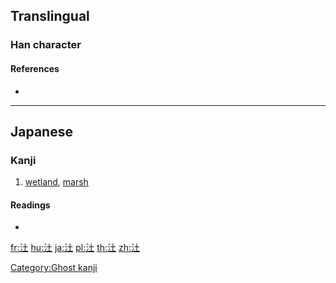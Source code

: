 ==Translingual==

===Han character===
{{Han char|rn=85|rad=水|as=03|sn=6|four=|canj=EG,XXEG|ids=⿰氵土}}

====References====
* {{Han ref|kx=0607.051|hdz=31551.031|uh=6C62|ud=27746}}

----

==Japanese==

===Kanji===
{{ja-kanji|grade=|rs=水03}}

# [[wetland]], [[marsh]]

====Readings====
* {{ja-readings|on=|kun=[[つち]] (tsuchi)}}

[[Category:Ghost kanji]]

[[fr:汢]]
[[hu:汢]]
[[ja:汢]]
[[pl:汢]]
[[th:汢]]
[[zh:汢]]